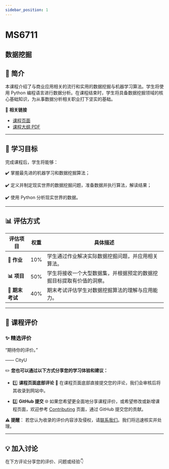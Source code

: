 ```yaml
---
sidebar_position: 1
---
```


# MS6711
## 数据挖掘

## **📘 简介**
本课程介绍了与商业应用相关的流行和实用的数据挖掘与机器学习算法。学生将使用 Python 编程语言进行数据分析。在课程结束时，学生将具备数据挖掘领域的核心基础知识，为从事数据分析相关职业打下坚实的基础。

🔗 **相关链接**
- [课程页面](https://www.cityu.edu.hk/catalogue/pg/202425/course/MS6711.htm)
- [课程大纲 PDF](https://www.cityu.edu.hk/catalogue/pg/202425/course/MS6711.pdf)

---

## **🎯 学习目标**

完成课程后，学生将能够：

✔️ 掌握最先进的机器学习和数据挖掘算法；

✔️ 定义并制定现实世界的数据挖掘问题，准备数据并执行算法，解读结果；

✔️ 使用 Python 分析现实世界的数据。

---

## **📊 评估方式**

| **评估项目**          | **权重** | **具体描述**                                                                                       |
|----------------------|---------|---------------------------------------------------------------------------------------------------|
| **📄 作业**           | 10%     | 学生通过作业解决实际数据挖掘问题，并应用相关算法。                                                 |
| **📊 项目**           | 50%     | 学生将接收一个大型数据集，并根据预定的数据挖掘目标提取有价值的洞察。                             |
| **📝 期末考试**       | 40%     | 期末考试评估学生对数据挖掘算法的理解与应用能力。                                                   |

---

## **💬 课程评价**

### ✨ **精选评价**
<div className={commentStyles.commentBox}>
    <p className={commentStyles.commentText}>
        “期待你的评价。”
    </p>
    <p className={commentStyles.commentAuthor}>—— CityU</p>
</div>

✏️ **您也可以通过以下方式分享您的学习体验和建议：**

- 1️⃣ **课程页面底部评论**
💬 在课程页面底部直接提交您的评论，我们会审核后将其收录到网站中。

- 2️⃣ **GitHub 提交**
🌐 如果您希望更全面地分享课程评价，或希望修改或新增课程页面，欢迎参考 [Contributing](https://penjc.github.io/cityU-navigator/contributing) 页面，通过 GitHub 提交您的贡献。

**⚠️ 提醒**：
若您认为收录的评价内容涉及侵权，请[联系我们](https://github.com/penjc/cityU-navigator/issues)。我们将迅速核实并处理。

---

## **💡 加入讨论**

在下方评论分享您的评价、问题或经验👇
<Utterances />
